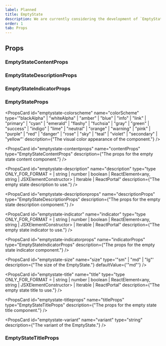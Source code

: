 ```yaml
---
label: Planned
title: EmptyState
description: We are currently considering the development of `EmptyState`.
order: 1
tab: Props
---
```


## Props

### EmptyStateContentProps

### EmptyStateDescriptionProps

### EmptyStateIndicatorProps

### EmptyStateProps

<PropsCard
  id="emptystate-colorscheme"
  name="colorScheme"
  type='"blackAlpha" | "whiteAlpha" | "amber" | "blue" | "info" | "link" | "primary" | "cyan" | "emerald" | "flashy" | "fuchsia" | "gray" | "green" | "success" | "indigo" | "lime" | "neutral" | "orange" | "warning" | "pink" | "purple" | "red" | "danger" | "rose" | "sky" | "teal" | "violet" | "secondary" | "yellow"'
  description={"The visual color appearance of the component."}
/>

<PropsCard
  id="emptystate-contentprops"
  name="contentProps"
  type="EmptyStateContentProps"
  description={"The props for the empty state content component."}
/>

<PropsCard
  id="emptystate-description"
  name="description"
  type="type ONLY_FOR_FORMAT =
  | string
  | number
  | boolean
  | ReactElement<any, string | JSXElementConstructor<any>>
  | Iterable<ReactNode>
  | ReactPortal"
  description={"The empty state description to use."}
/>

<PropsCard
  id="emptystate-descriptionprops"
  name="descriptionProps"
  type="EmptyStateDescriptionProps"
  description={"The props for the empty state description component."}
/>

<PropsCard
  id="emptystate-indicator"
  name="indicator"
  type="type ONLY_FOR_FORMAT =
  | string
  | number
  | boolean
  | ReactElement<any, string | JSXElementConstructor<any>>
  | Iterable<ReactNode>
  | ReactPortal"
  description={"The empty state indicator to use."}
/>

<PropsCard
  id="emptystate-indicatorprops"
  name="indicatorProps"
  type="EmptyStateIndicatorProps"
  description={"The props for the empty state indicator component."}
/>

<PropsCard
  id="emptystate-size"
  name="size"
  type='"sm" | "md" | "lg"'
  description={"The size of the EmptyState."}
  defaultValue={'"md"'}
/>

<PropsCard
  id="emptystate-title"
  name="title"
  type="type ONLY_FOR_FORMAT =
  | string
  | number
  | boolean
  | ReactElement<any, string | JSXElementConstructor<any>>
  | Iterable<ReactNode>
  | ReactPortal"
  description={"The empty state title to use."}
/>

<PropsCard
  id="emptystate-titleprops"
  name="titleProps"
  type="EmptyStateTitleProps"
  description={"The props for the empty state title component."}
/>

<PropsCard
  id="emptystate-variant"
  name="variant"
  type="string"
  description={"The variant of the EmptyState."}
/>

### EmptyStateTitleProps
